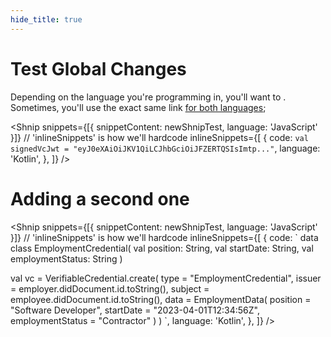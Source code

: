 ```yaml
---
hide_title: true
---
```



<LanguageSwitcher languages="JavaScript, Kotlin"/>


# Test Global Changes

Depending on the language you're programming in, you'll want to <LanguageSwitchLink text='link to different content' links='{"Kotlin": "https://kotlinlang.org/", "JavaScript": "https://www.javascript.com/"}'/>. Sometimes, you'll use the exact same link [for both languages](https://www.google.com/);

<Shnip
  snippets={[{ snippetContent: newShnipTest, language: 'JavaScript' }]}
  // 'inlineSnippets' is how we'll hardcode
  inlineSnippets={[
    {
      code: `
            val signedVcJwt = "eyJ0eXAiOiJKV1QiLCJhbGciOiJFZERTQSIsImtp..."
      `,
      language: 'Kotlin',
    },
  ]}
/>

# Adding a second one

<Shnip
  snippets={[{ snippetContent: newShnipTest, language: 'JavaScript' }]}
  // 'inlineSnippets' is how we'll hardcode
  inlineSnippets={[
    {
      code: `
data class EmploymentCredential(
  val position: String, 
  val startDate: String, 
  val employmentStatus: String )
            
val vc = VerifiableCredential.create(
    type = "EmploymentCredential",
    issuer = employer.didDocument.id.toString(),
    subject = employee.didDocument.id.toString(),
    data = EmploymentData(
        position = "Software Developer",
        startDate = "2023-04-01T12:34:56Z",
        employmentStatus = "Contractor"
    )
)
      `,
      language: 'Kotlin',
    },
  ]}
/>

